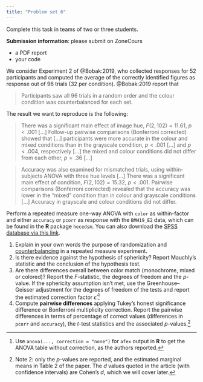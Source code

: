 ```yaml
---
title: "Problem set 6"
---
```


Complete this task in teams of two or three students.

**Submission information**: please submit on ZoneCours

-   a PDF report
-   your code

We consider Experiment 2 of @Bobak:2019, who collected responses for 52 participants and computed the average of the correctly identified figures as response out of 96 trials (32 per condition). @Bobak:2019 report that

> Participants saw all 96 trials in a random order and the colour condition was counterbalanced for each set.

The result we want to reproduce is the following:

> There was a significant main effect of image hue, $F(2,102) = 11.61$, $p < .001$ \[...\] Follow-up pairwise comparisons (Bonferroni corrected) showed that \[...\] participants were more accurate in the colour and mixed conditions than in the grayscale condition, $p < .001$ \[...\] and $p < .004$, respectively \[...\] the mixed and colour conditions did not differ from each other, $p = .36$ \[...\]

> Accuracy was also examined for mismatched trials, using within-subjects ANOVA with three hue levels \[...\] There was a significant main effect of condition, $F(2,102)=15.32$, $p<.001$. Pairwise comparisons (Bonferroni corrected) revealed that the accuracy was lower in the "mixed" condition than in colour and grayscale conditions \[...\] Accuracy in grayscale and colour conditions did not differ.

Perform a repeated measure one-way ANOVA with `color` as within-factor and either `accuracy` or `pcorr` as response with the `BMH19_E2` data, which can be found in the **R** package `hecedsm`. You can also download the [SPSS database via this link](/files/data/SPSS/BMH19_E2.sav).

1.  Explain in your own words the purpose of randomization and [counterbalancing](https://explorable.com/counterbalanced-measures-design) in a repeated measure experiment.
2.  Is there evidence against the hypothesis of sphericity? Report Mauchly's statistic and the conclusion of the hypothesis test.
3.  Are there differences overall between color match (monochrome, mixed or colored)? Report the $F$-statistic, the degrees of freedom and the $p$-value. If the sphericity assumption isn't met, use the Greenhouse--Geisser adjustment for the degrees of freedom of the tests and report the estimated correction factor $\widehat{\epsilon}$.[^1]
4.  Compute **pairwise differences** applying Tukey's honest significance difference or Bonferroni multiplicity correction. Report the pairwise differences in terms of percentage of correct values (differences in `pcorr` and `accuracy`), the $t$-test statistics and the associated $p$-values.[^2]

[^1]: Use `anova(..., correction = "none")` for `afex` output in **R** to get the ANOVA table without correction, as the authors reported.

[^2]: Note 2: only the $p$-values are reported, and the estimated marginal means in Table 2 of the paper. The $d$ values quoted in the article (with confidence intervals) are Cohen's $d$, which we will cover later.

<!--
4. An alternative procedure would be to fit the model as a one-way MANOVA: do this and report the value of Pillai's trace with the approximate $F$ statistic, degrees of freedom and $p$-values. Does your conclusions change?^[If you fit the model with `afex` package functions `aov_ez`, the output contains a slot `$Anova` with the value of this test.]
-->
